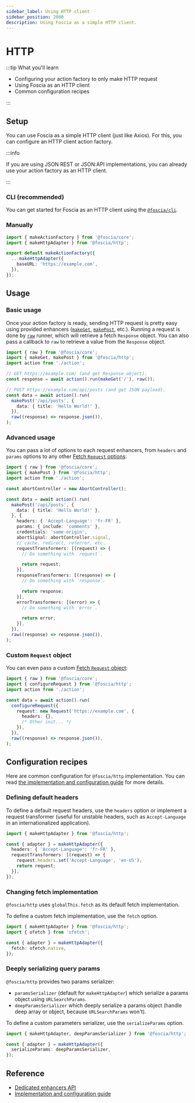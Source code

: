 ```yaml
---
sidebar_label: Using HTTP client
sidebar_position: 2000
description: Using Foscia as a simple HTTP client.
---
```




# HTTP

:::tip What you'll learn

- Configuring your action factory to only make HTTP request
- Using Foscia as an HTTP client
- Common configuration recipes

:::

## Setup

You can use Foscia as a simple HTTP client (just like Axios). For this, you can
configure an HTTP client action factory.

:::info

If you are using JSON REST or JSON:API implementations, you can already use your
action factory as an HTTP client.

:::

### CLI (recommended)

You can get started for Foscia as an HTTP client using the
[`@foscia/cli`](/docs/digging-deeper/cli).

<ShellCommand command="foscia init --usage=http" />

### Manually

```typescript title="action.ts"
import { makeActionFactory } from '@foscia/core';
import { makeHttpAdapter } from '@foscia/http';

export default makeActionFactory({
  ...makeHttpAdapter({
    baseURL: 'https://example.com',
  }),
});
```

## Usage

### Basic usage

Once your action factory is ready, sending HTTP request is pretty easy using
provided enhancers ([`makeGet`](/docs/reference/actions-enhancers#makeget),
[`makePost`](/docs/reference/actions-enhancers#makepost), etc.). Running a
request is done by [`raw`](/docs/reference/actions-runners#raw) runner, which
will retrieve a fetch `Response` object. You can also pass a callback to `raw`
to retrieve a value from the `Response` object.

```typescript
import { raw } from '@foscia/core';
import { makeGet, makePost } from '@foscia/http';
import action from './action';

// GET https://example.com/ (and get Response object).
const response = await action().run(makeGet('/'), raw());

// POST https://example.com/api/posts (and get JSON payload).
const data = await action().run(
  makePost('/api/posts', {
    data: { title: 'Hello World!' },
  }),
  raw((response) => response.json()),
);
```

### Advanced usage

You can pass a lot of options to each request enhancers, from `headers` and
`params` options to any other
[Fetch `Request` options](https://developer.mozilla.org/docs/Web/API/Request/Request#options):

```typescript
import { raw } from '@foscia/core';
import { makePost } from '@foscia/http';
import action from './action';

const abortController = new AbortController();

const data = await action().run(
  makePost('/api/posts', {
    data: { title: 'Hello World!' },
  }, {
    headers: { 'Accept-Language': 'fr-FR' },
    params: { include: 'comments' },
    credentials: 'same-origin',
    abortSignal: abortController.signal,
    // cache, redirect, referrer, etc.
    requestTransformers: [(request) => {
      // Do something with `request`.

      return request;
    }],
    responseTransformers: [(response) => {
      // Do something with `response`.

      return response;
    }],
    errorTransformers: [(error) => {
      // Do something with `error`.

      return error;
    }],
  }),
  raw((response) => response.json()),
);
```

### Custom `Request` object

You can even pass a custom
[Fetch `Request` object](https://developer.mozilla.org/docs/Web/API/Request/Request):

```typescript
import { raw } from '@foscia/core';
import { configureRequest } from '@foscia/http';
import action from './action';

const data = await action().run(
  configureRequest({
    request: new Request('https://example.com', {
      headers: {},
      /* Other init... */
    }),
  }),
  raw((response) => response.json()),
);
```

## Configuration recipes

Here are common configuration for `@foscia/http` implementation. You can read
[the implementation and configuration guide](/docs/reference/implementations/http)
for more details.

### Defining default headers

To define a default request headers, use the `headers` option or implement
a request transformer (useful for unstable headers, such as `Accept-Language`
in an internationalized application).

```typescript
import { makeHttpAdapter } from '@foscia/http';

const { adapter } = makeHttpAdapter({
  headers: { 'Accept-Language': 'fr-FR' },
  requestTransformers: [(request) => {
    request.headers.set('Accept-Language', 'en-US');
    return request;
  }],
});
```

### Changing fetch implementation

`@foscia/http` uses `globalThis.fetch` as its default fetch implementation.

To define a custom fetch implementation, use the `fetch` option.

```typescript
import { makeHttpAdapter } from '@foscia/http';
import { ofetch } from 'ofetch';

const { adapter } = makeHttpAdapter({
  fetch: ofetch.native,
});
```

### Deeply serializing query params

`@foscia/http` provides two params serializer:

- `paramsSerializer` (default for `makeHttpAdapter`) which serialize a params
object using `URLSearchParams`.
- `deepParamsSerializer` which deeply serialize a params object (handle deep
array or object, because `URLSearchParams` won't).

To define a custom parameters serializer, use the `serializeParams` option.

```typescript
import { makeHttpAdapter, deepParamsSerializer } from '@foscia/http';

const { adapter } = makeHttpAdapter({
  serializeParams: deepParamsSerializer,
});
```

## Reference

- [Dedicated enhancers API](/docs/reference/actions-enhancers#fosciahttp)
- [Implementation and configuration guide](/docs/reference/implementations/http)
